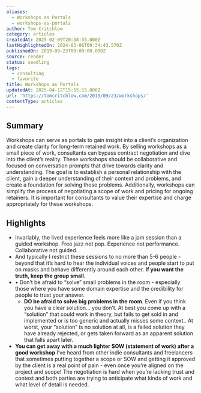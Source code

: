 ```yaml
---
aliases:
  - Workshops as Portals
  - workshops-as-portals
author: Tom Critchlow
category: articles
createdAt: 2025-02-09T20:38:35.000Z
lastHighlightedOn: 2024-03-06T09:34:43.570Z
publishedOn: 2019-09-23T00:00:00.000Z
source: reader
status: seedling
tags:
  - consulting
  - favorite
title: Workshops as Portals
updatedAt: 2025-04-12T15:55:15.000Z
url: 'https://tomcritchlow.com/2019/09/23/workshops/'
contentType: articles
---
```

## Summary

Workshops can serve as portals to gain insight into a client’s organization and create clarity for long-term retained work. By selling workshops as a small piece of work, consultants can bypass contract negotiation and dive into the client’s reality. These workshops should be collaborative and focused on conversation prompts that drive towards clarity and understanding. The goal is to establish a personal relationship with the client, gain a deeper understanding of their context and problems, and create a foundation for solving those problems. Additionally, workshops can simplify the process of negotiating a scope of work and pricing for ongoing retainers. It is important for consultants to value their expertise and charge appropriately for these workshops.

## Highlights

- Invariably, the lived experience feels more like a jam session than a guided workshop. Free jazz not pop. Experience not performance. Collaborative not guided.
- And typically I restrict these sessions to no more than 5-6 people - beyond that it’s hard to hear the individual voices and people start to put on masks and behave differently around each other. **If you want the truth, keep the group small.**
- • Don’t be afraid to “solve” small problems in the room - especially those where you have some domain expertise and the credibility for people to trust your answer.
  - **DO be afraid to solve big problems in the room**. Even if you think you have a clear solution… you don’t. At best you come up with a “solution” that could work in theory, but fails to get sold in and implemented or is too generic and actually misses some context.. At worst, your “solution” is no solution at all, is a failed solution they have already rejected, or gets taken forward as an apparent solution that falls apart later.
- **You can get away with a much lighter SOW (statement of work) after a good workshop**
  I’ve heard from other indie consultants and freelancers that sometimes putting together a scope or SOW and getting it approved by the client is a real point of pain - even once you’re aligned on the project and scope!
  The negotiation is hard when you’re lacking trust and context and both parties are trying to anticipate what kinds of work and what level of detail is needed.
